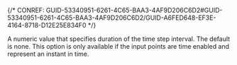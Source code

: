 

{/* CONREF: GUID-53340951-6261-4C65-BAA3-4AF9D206C6D2#GUID-53340951-6261-4C65-BAA3-4AF9D206C6D2/GUID-A6FED648-EF3E-4164-8718-D12E25E834F0  */}

A numeric value that specifies duration of the time step interval. The default is none. This option is only available if the input points are time enabled and represent an instant in time.
